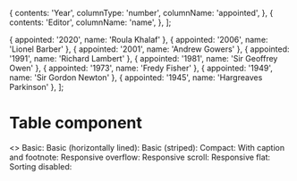 
  {
    contents: 'Year',
    columnType: 'number',
    columnName: 'appointed',
  },
  {
    contents: 'Editor',
    columnName: 'name',
  },
];

  { appointed: '2020', name: 'Roula Khalaf' },
  { appointed: '2006', name: 'Lionel Barber' },
  { appointed: '2001', name: 'Andrew Gowers' },
  { appointed: '1991', name: 'Richard Lambert' },
  { appointed: '1981', name: 'Sir Geoffrey Owen' },
  { appointed: '1973', name: 'Fredy Fisher' },
  { appointed: '1949', name: 'Sir Gordon Newton' },
  { appointed: '1945', name: 'Hargreaves Parkinson' },
];

<Meta title="Core/DataTable" component={DataTable} />

# Table component

<Preview>
  <Story name="Examples">
    <>
      Basic:
      <DataTable headers={basicHeaders} rows={basicRows} />
      Basic (horizontally lined):
      <DataTable headers={basicHeaders} rows={basicRows} isLinedHorizontal={true} />
      Basic (striped):
      <DataTable headers={basicHeaders} rows={basicRows} isStriped={true} />
      Compact:
      <DataTable headers={basicHeaders} rows={basicRows} isCompact={true} />
      With caption and footnote:
      <DataTable
        captionTop={'captionTop'}
        captionBottom={'captionBottom'}
        headers={basicHeaders}
        rows={basicRows}
      />
      Responsive overflow:
      <DataTable headers={basicHeaders} rows={basicRows} responsive="overflow" />
      Responsive scroll:
      <DataTable headers={basicHeaders} rows={basicRows} responsive="scroll" />
      Responsive flat:
      <DataTable headers={basicHeaders} rows={basicRows} responsive="flat" />
      Sorting disabled:
      <DataTable headers={basicHeaders} rows={basicRows} responsive="flat" isSortable={false} />
    </>
  </Story>
</Preview>
